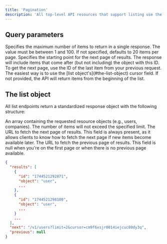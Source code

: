 ```yaml
---
title: 'Pagination'
description: 'All top-level API resources that support listing use the same format for pagination and the same response object.'
---
```


## Query parameters

<ParamField query="limit" type="number" default="20">
  Specifies the maximum number of items to return in a single response. The value must be between 1 and 100. If not specified, defaults to 20 items per page.
</ParamField>

<ParamField query="cursor" type="string">
  Specifies the starting point for the next page of results. The response will include items that come after (but not including) the object with this ID. To get the next page, use the ID of the last item from your previous request. The easiest way is to use the [list object's](#the-list-object) cursor field. If not provided, the API will return items from the beginning of the list.
</ParamField>

## The list object

All list endpoints return a standardized response object with the following structure:

<ResponseField name="results" type="array">
  An array containing the requested resource objects (e.g., users, companies). The number of items will not exceed the specified limit.
</ResponseField>

<ResponseField name="next" type="string | null">
  The URL to fetch the next page of results. This field is always present, as it allows clients to know how to fetch the next page if new items become available later.
</ResponseField>

<ResponseField name="previous" type="string | null">
  The URL to fetch the previous page of results. This field is null when you're on the first page or when there is no previous page available.
</ResponseField>

```json
{
  "results": [
    {
      "id": "1744521292871",
      "object": "user",
      ...
    },
    {
      "id": "1744521298100",
      "object": "user",
      ...
    }
    ...
  ],
  "next": "/v1/users?limit=2&cursor=cm9f6xsjr0014iejcuc80dy3q",
  "previous": null
}
```